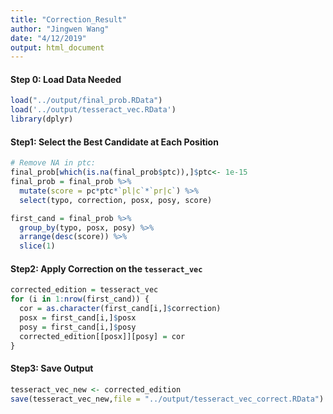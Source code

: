 ```yaml
---
title: "Correction_Result"
author: "Jingwen Wang"
date: "4/12/2019"
output: html_document
---
```


#### Step 0: Load Data Needed
```r
load("../output/final_prob.RData")
load('../output/tesseract_vec.RData')
library(dplyr)
```

#### Step1: Select the Best Candidate at Each Position
```r
# Remove NA in ptc:
final_prob[which(is.na(final_prob$ptc)),]$ptc<- 1e-15
final_prob = final_prob %>% 
  mutate(score = pc*ptc*`pl|c`*`pr|c`) %>% 
  select(typo, correction, posx, posy, score)

first_cand = final_prob %>%
  group_by(typo, posx, posy) %>%
  arrange(desc(score)) %>%
  slice(1)
```

#### Step2: Apply Correction on the `tesseract_vec`
```r
corrected_edition = tesseract_vec
for (i in 1:nrow(first_cand)) {
  cor = as.character(first_cand[i,]$correction)
  posx = first_cand[i,]$posx
  posy = first_cand[i,]$posy
  corrected_edition[[posx]][posy] = cor
}
```

#### Step3: Save Output
```r
tesseract_vec_new <- corrected_edition
save(tesseract_vec_new,file = "../output/tesseract_vec_correct.RData")
```

